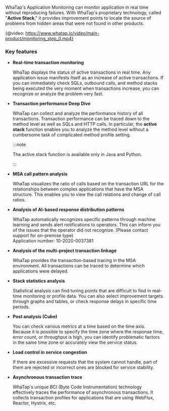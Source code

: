WhaTap's Application Monitoring can monitor application in real time without reproducing failures. With WhaTap's proprietary technology, called "**Active Stack**," it provides improvement points to locate the source of problems from hidden areas that were not found in other products.

{@video: https://www.whatap.io/video/main-product/monitoring_step_0.mp4}

### Key features

-   **Real-time transaction monitoring**

    WhaTap displays the status of active transactions in real time. Any application issue manifests itself as an increase of active transactions. If you can immediately check SQLs, outbound calls, and method stacks being executed the very moment when transactions increase, you can recognize or analyze the problem very fast.

-   **Transaction performance Deep Dive**

    WhaTap can collect and analyze the performance history of all transactions. Transaction performance can be traced down to the method level as well as SQLs and HTTP calls. In particular, the **active stack** function enables you to analyze the method level without a cumbersome task of complicated method profile setting. 

    :::note
    
    The active stack function is available only in Java and Python.
    
    :::

-   **MSA call pattern analysis**

    WhaTap visualizes the ratio of calls based on the transaction URL for the relationships between complex applications that have the MSA structure. This enables you to view the call relations and change of call ratios.

-   **Analysis of AI-based response distribution patterns**

    WhaTap automatically recognizes specific patterns through machine learning and sends alert notifications to operators. This can inform you of the issues that the operator did not recognize. (Please contact support for on-premise type)<br/> Application number: 10-2020-0037381

-   **Analysis of the multi-project transaction linkage**

    WhaTap provides the transaction-based tracing in the MSA environment. All transactions can be traced to determine which applications were delayed.

-   **Stack statistics analysis**

    Statistical analysis can find tuning points that are difficult to find in real-time monitoring or profile data. You can also select improvement targets through graphs and tables, or check response delays in specific time periods.

-   **Post analysis (Cube)**

    You can check various metrics at a time based on the time axis. Because it is possible to specify the time zone where the response time, error count, or throughput is high, you can identify problematic factors in the same time zone or accurately view the service status.

<Xclude product='dotnet'>

-   **Load control in service congestion**

    If there are excessive requests that the system cannot handle, part of them are rejected or incorrect ones are blocked for service stability.

-   **Asynchronous transaction trace**

    WhaTap's unique BCI (Byte Code Instrumentation) technology effectively traces the performance of asynchronous transactions. It collects transaction profiles for applications that are using WebFlux, Reactor, Hystrix, etc.

</Xclude>
